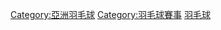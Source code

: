 {{catmore}}
[[Category:亞洲羽毛球|Category:亞洲羽毛球]]
[[Category:羽毛球賽事|Category:羽毛球賽事]]
[[Category:亞洲錦標賽|羽毛球]]